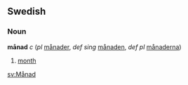 ==Swedish==
===Noun===
'''månad''' ''c'' (''pl'' [[månader]], ''def sing'' [[månaden]], ''def pl'' [[månaderna]])

#[[month]]

[[sv:Månad]]